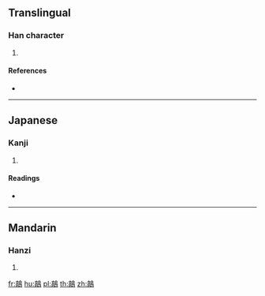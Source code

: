 {{character info/new}}
==Translingual==

===Han character===
{{Han char|rn=196|rad=鳥|as=10|sn=21|four=|canj=XYBHA,YBHAF}}

# {{defn|Han|sort=鳥10}}

====References====
* {{Han ref|kx=1496.030|dkj=47167|dj=2025.290|hdz=74652.090|uh=9DAE|ud=40366}}

----

==Japanese==

===Kanji===
{{ja-kanji|grade=|rs=鳥10}}

# {{defn|lang=ja|sort=鳥10}}

====Readings====
* {{ja-readings|on=[[こく]] (koku), [[ごく]] (goku), [[かく]] (kaku)|kun=[[つる]] (tsuru)}}

----

==Mandarin==

===Hanzi===
{{cmn-hanzi|pin=[[gù]] ([[gu4]])|wg=ku<sup>4</sup>}}

# {{defn|lang=cmn|sort=鳥10}}

[[fr:鶮]]
[[hu:鶮]]
[[pl:鶮]]
[[th:鶮]]
[[zh:鶮]]